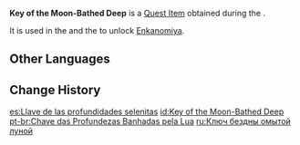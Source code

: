 {{Item Infobox
|id           = 100895
|image        = Item Key of the Moon-bathed Deep.png
|type         = Quest Items
|quality      = 4
|description  = A strange treasure with an awkward name. It is said to have been forged from the blood of Watatsumi Omikami.
|source1      = Obtained upon completing [[The Moon-Bathed Deep]] [[World Quest]].
}}
'''Key of the Moon-Bathed Deep''' is a [[Quest Item]] obtained during the {{Quest|"Heart of Watatsumi"}}.

It is used in the {{Quest|The Still Water's Flow}} and the {{Quest|The Entrance to Tokoyo}} to unlock [[Enkanomiya]].

==Other Languages==
{{Other Languages
|default_hidden = 1
|en      = Key of the Moon-Bathed Deep
|zhs     = 月浴渊之钥
|zhs_rm  = Yuè Yù Yuān zhī Yào
|zht     = 月浴淵之鑰
|zht_rm  = Yuè Yù Yuān zhī Yào
|ja      = 月浴淵の鍵
|ja_rm   = Getsuyokuen no Kagi{{Assumed}}
|ko      = 월광욕 연못의 열쇠
|ko_rm   = Wolgwangyok Yeonmot-ui Yeolsoe
|es      = Llave de las profundidades selenitas
|fr      = Clé des profondeurs baignées de lune
|ru      = Ключ бездны, омытой луной
|th      = กุญแจอาบแสงจันทร์
|th_rm   = 
|vi      = Chìa Khóa Vực Tắm Trăng
|de      = Schlüssel zur mondbeschienenen Tiefe
|id      = Key of the Moon-bathed Deep
|pt      = Chave das Profundezas Banhadas pela Lua
|tr      = Mehtaplı Derinliklerin Anahtarı
|it      = Chiave delle Profondità seleniche
}}

==Change History==
{{Change History|2.1}}

[[es:Llave de las profundidades selenitas]]
[[id:Key of the Moon-Bathed Deep]]
[[pt-br:Chave das Profundezas Banhadas pela Lua]]
[[ru:Ключ бездны омытой луной]]